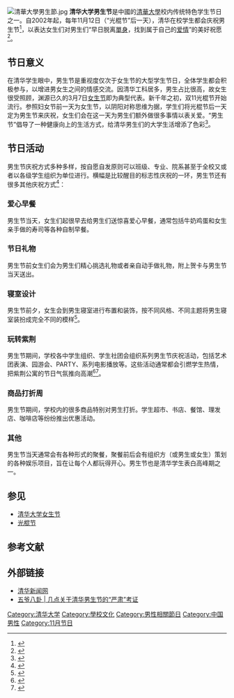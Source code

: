 [[File:清華大學男生節.jpg|thumb]]
'''清华大学男生节'''是中國的[[清華大學|清華大學]]校内传统特色学生节日之一。自2002年起，每年11月12日（“光棍节”后一天），清华在校学生都会庆祝男生节<ref>{{Cite web |url=http://www.tsinghua.edu.cn/publish/thunews/10303/2011/20110225231319781838879/20110225231319781838879_.html |title=由倾向女生到"男女平等" 清华大学设立"男生节" |accessdate=2017-07-18 |date=2002-11-12 |author=李艳敏 |work=中新社 |language=zh-cn |archiveurl=https://web.archive.org/web/20170717162122/http://www.chinanews.com/2002-11-12/26/242823.html |archivedate=2017-07-17 |deadurl=yes }}</ref>，以表达女生们对男生们“早日脱离[[單身|單身]]，找到属于自己的[[爱情|爱情]]”的美好祝愿<ref>{{Cite web |url=http://www.chinanews.com/2002-11-12/26/242823.html |title=清华大学男生节 |accessdate=2016-09-10 |date=2002-11-18 |format= |work=清华大学新闻网 |language=zh-cn |archiveurl=https://web.archive.org/web/20160917165652/http://www.tsinghua.edu.cn/publish/thunews/10303/2011/20110225231319781838879/20110225231319781838879_.html |archivedate=2016-09-17 |deadurl=yes }}</ref>。

== 节日意义 ==
在清华学生眼中，男生节是重视度仅次于女生节的大型学生节日，全体学生都会积极参与，以增进男女生之间的情感交流。因清华工科居多，男生占比很高，故女生很受照顾，渊源已久的3月7日[[女生节|女生节]]即为典型代表。新千年之初，双11光棍节开始流行。参照妇女节前一天为女生节，以阴阳对称思维为据，学生们将光棍节后一天定为男生节来庆祝，女生们会在这一天为男生们额外做很多事情以表关爱。“男生节”倡导了一种健康向上的生活方式，给清华男生们的大学生活增添了色彩<ref>{{Cite web |url=http://www.tsinghua.edu.cn/publish/xtw/4756/ |title=清华大学男生节 |accessdate=2016-09-10 |date=2015-10-14 |format= |work=共青团清华大学委员会 |language=zh-cn |archiveurl=https://web.archive.org/web/20160917172532/http://www.tsinghua.edu.cn/publish/xtw/4756/ |archivedate=2016-09-17 |deadurl=yes }}</ref>。

== 节日活动 ==
男生节庆祝方式多种多样，按自愿自发原则可以班级、专业、院系甚至于全校又或者以各级学生组织为单位进行。横幅是比较醒目的标志性庆祝的一环，男生节还有很多其他庆祝方式<ref>{{Cite web|title=《多彩多姿男生节－清华举行男生节系列活动》|date=2007年11月13日|work=清华新闻中心|accessdate=2019-04-25|url=http://news.tsinghua.edu.cn/publish/thunews/9654/2011/20110225225603390614878/20110225225603390614878_.html|language=zh-cn|archive-url=https://web.archive.org/web/20190425012315/http://news.tsinghua.edu.cn/publish/thunews/9654/2011/20110225225603390614878/20110225225603390614878_.html|archive-date=2019年4月25日|dead-url=yes}}</ref>：
=== 爱心早餐 ===
男生节当天，女生们起很早去给男生们送惊喜爱心早餐，通常包括牛奶鸡蛋和女生亲手做的寿司等各种自制早餐。
=== 节日礼物 ===
男生节前女生们会为男生们精心挑选礼物或者亲自动手做礼物，附上贺卡与男生节当天送出。
=== 寝室设计 ===
男生节前夕，女生会到男生寝室进行布置和装饰，按不同风格、不同主题将男生寝室装扮成完全不同的模样<ref>{{Cite web |url=http://wx.sina.com.cn/edu/ei/2013-07-17/094620998.html |title=女生节男生节 全国高校另类节日大盘点（图） |accessdate=2017-03-01 |date=2013-07-17 |work=光明网 |language=zh-cn |archiveurl=https://web.archive.org/web/20150514075528/http://wx.sina.com.cn/edu/ei/2013-07-17/094620998.html |archivedate=2015-05-14 |deadurl=yes }}</ref>。
=== 玩转紫荆 ===
男生节期间，学校各中学生组织、学生社团会组织系列男生节庆祝活动，包括艺术团表演、园游会、PARTY、系列电影播放等。这些活动通常都会引燃学生热情，把紫荆公寓的节日气氛推向高潮<ref>{{Cite web 
 |url=http://paper.wenweipo.com/2015/11/03/ED1511030010.htm 
 |title=神州求學記：清華男生節 「玩轉」紫荊園 
 |accessdate=2016-03-25 
 |date=2015-10-14 
 |format= 
 |work=香港文匯報 
 |language=zh-hk 
 |archiveurl=https://web.archive.org/web/20160325061120/http://paper.wenweipo.com/2015/11/03/ED1511030010.htm 
 |archivedate=2016-03-25 
 |deadurl=yes 
 }}</ref><ref>{{Cite web |url=http://news.tsinghua.edu.cn/publish/thunews/9654/2011/20110225225607453251219/20110225225607453251219_.html |title=校学生会举办丰富多彩的活动庆祝男生节 |accessdate=2017-07-21 |date=2006-11-13 |format= |work=清华大学新闻网 |language=zh-cn |archiveurl=https://web.archive.org/web/20170809213103/http://news.tsinghua.edu.cn/publish/thunews/9654/2011/20110225225607453251219/20110225225607453251219_.html |archivedate=2017-08-09 |deadurl=yes }}</ref>。
=== 商品打折周 ===
男生节期间，学校内的很多商品特别对男生打折。学生超市、书店、餐馆、理发店、咖啡店等纷纷推出优惠活动。
=== 其他 ===
男生节当天通常会有各种形式的聚餐，聚餐前后会有组织方（或男生或女生）策划的各种娱乐项目，旨在让每个人都玩得开心。男生节也是清华学生表白高峰期之一。

== 参见 ==
*[[清华大学女生节|清华大学女生节]]
*[[光棍节|光棍节]]
== 参考文献 ==
{{Reflist}}
== 外部链接 ==
* [http://news.tsinghua.edu.cn/ 清华新闻网] {{Wayback|url=http://news.tsinghua.edu.cn/ |date=20210419042357 }}
* [http://chuansong.me/n/1293715152363 五爷八卦 | 几点关于清华男生节的“严肃”考证] {{Wayback|url=http://chuansong.me/n/1293715152363 |date=20180816233524 }}

{{清华大学}}

[[Category:清华大学|Category:清华大学]]
[[Category:學校文化|Category:學校文化]]
[[Category:男性相關節日|Category:男性相關節日]]
[[Category:中国男性|Category:中国男性]]
[[Category:11月节日|Category:11月节日]]